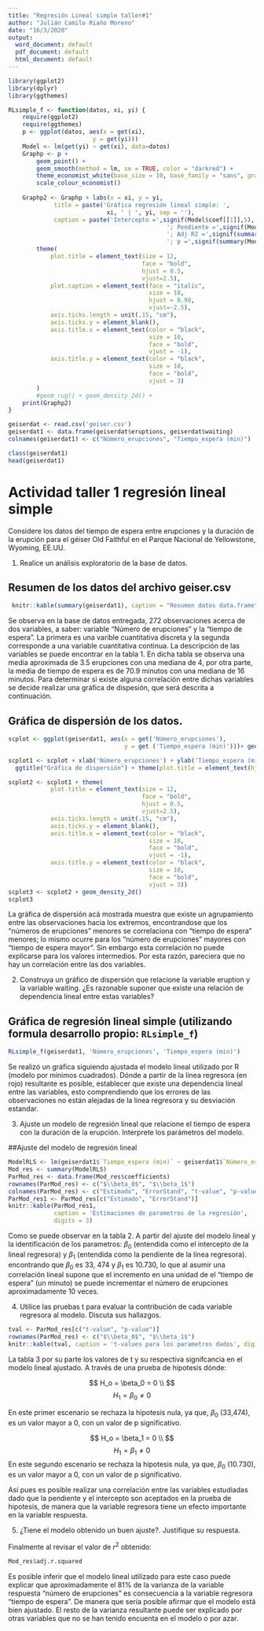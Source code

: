 ```yaml
---
title: "Regresión Lineal simple taller#1"
author: "Julián Camilo Riaño Moreno"
date: "16/3/2020"
output:
  word_document: default
  pdf_document: default
  html_document: default
---
```

```r
library(ggplot2)
library(dplyr)
library(ggthemes)
```

```r
RLsimple_f <- function(datos, xi, yi) {
    require(ggplot2)
    require(ggthemes)
    p <- ggplot(datos, aes(x = get(xi),
                        y = get(yi)))
    Model <- lm(get(yi) ~ get(xi), data=datos)
    Graphp <- p + 
        geom_point() + 
        geom_smooth(method = lm, se = TRUE, color = "darkred") +
        theme_economist_white(base_size = 10, base_family = "sans", gray_bg = FALSE) +
        scale_colour_economist()
        
    Graphp2 <- Graphp + labs(x = xi, y = yi,
             title = paste('Gráfica regresión lineal simple: ', 
                            xi, ' | ', yi, sep = ''),
             caption = paste('Intercepto =',signif(Model$coef[[1]],5), 
                                             '; Pendiente =',signif(Model$coef[[2]], 5),
                                             '; Adj R2 =',signif(summary(Model)$adj.r.squared, 5), 
                                             '; p =',signif(summary(Model)$coef[2,4], 5))) +
        theme(
            plot.title = element_text(size = 12, 
                                      face = "bold", 
                                      hjust = 0.5, 
                                      vjust=2.5),
            plot.caption = element_text(face = "italic", 
                                        size = 10, 
                                        hjust = 0.98, 
                                        vjust=-2.5),
            axis.ticks.length = unit(.15, "cm"),
            axis.ticks.y = element_blank(),
            axis.title.x = element_text(color = "black", 
                                        size = 10,
                                        face = "bold",
                                        vjust = -1),
            axis.title.y = element_text(color = "black",
                                        size = 10,
                                        face = "bold",
                                        vjust = 3)
        )
        #geom_rug() + geom_density_2d() +
    print(Graphp2)
}
```

```r
geiserdat <- read.csv('geiser.csv')
geiserdat1 <- data.frame(geiserdat$eruptions, geiserdat$waiting)
colnames(geiserdat1) <- c("Número_erupciones", "Tiempo_espera (min)")

class(geiserdat1)
head(geiserdat1)
```
# Actividad taller 1 regresión lineal simple 

Considere los datos del tiempo de espera entre erupciones y la duración de la erupción para el géiser Old Faithful en el Parque Nacional de Yellowstone, Wyoming, EE.UU.

  1. Realice un análisis exploratorio de la base de datos.

## Resumen de los datos del archivo geiser.csv

```r

 knitr::kable(summary(geiserdat1), caption = "Resumen datos data.frame")

```


Se observa en la base de datos entregada, 272 observaciones acerca de dos variables, a saber: variable "Número de erupciones" y la "tiempo de espera". La primera es una varible cuantitativa discreta y la segunda corresponde a una variable cuantitativa continua. La descripción de las variables se puede encontrar en la tabla 1. En dicha tabla se observa una media aproximada de 3.5 erupciones con una mediana de 4, por otra parte, la media de tiempo de espera es de 70.9 minutos con una mediana de 16 minutos. Para determinar si existe alguna correlación entre dichas variables se decide realizar una gráfica de dispesión, que será descrita a continuación. 


## Gráfica de dispersión de los datos. 
```r
scplot <- ggplot(geiserdat1, aes(x = get('Número_erupciones'), 
                                 y = get ('Tiempo_espera (min)')))+ geom_point()+ geom_smooth()

scplot1 <- scplot + xlab('Número_erupciones') + ylab('Tiempo_espera (min)')+
  ggtitle("Gráfica de dispersión") + theme(plot.title = element_text(hjust = 0.5))

scplot2 <- scplot1 + theme(
            plot.title = element_text(size = 12, 
                                      face = "bold", 
                                      hjust = 0.5, 
                                      vjust=2.5),
            axis.ticks.length = unit(.15, "cm"),
            axis.ticks.y = element_blank(),
            axis.title.x = element_text(color = "black", 
                                        size = 10,
                                        face = "bold",
                                        vjust = -1),
            axis.title.y = element_text(color = "black",
                                        size = 10,
                                        face = "bold",
                                        vjust = 3))
scplot3 <- scplot2 + geom_density_2d()
scplot3
```


La gráfica de dispersión acá mostrada muestra que existe un agrupamiento entre las observaciones hacia los extremos, encontrandose que los "números de erupciones" menores se correlaciona con "tiempo de espera" menores; lo mismo ocurre para los "número de erupciones" mayores con "tiempo de espera mayor". Sin embargo esta correlación no puede explicarse para los valores intermedios. Por esta razón, pareciera que no hay un correlación entre las dos variables. 


  2. Construya un gráfico de dispersión que relacione la variable eruption y la variable waiting. ¿Es razonable suponer que existe una relación de dependencia lineal entre estas variables?

## Gráfica de regresión lineal simple (utilizando formula desarrollo propio: `RLsimple_f`)

```r

RLsimple_f(geiserdat1, 'Número_erupciones', 'Tiempo_espera (min)')

```


Se realizó un gráfica siguiendo ajustada el modelo lineal utilizado por R (modelo por mínimos cuadrados). Dónde a partir de la linea regresora (en rojo) resultante es posible, establecer que existe una dependencia lineal entre las variables, esto comprendiendo que los errores de las observaciones no están alejadas de la linea regresora y su desviación estandar. 



  3. Ajuste un modelo de regresión lineal que relacione el tiempo de espera con la duración de la erupción. Interprete los parámetros del modelo.

##Ajuste del modelo de regresión lineal

```r

ModelRLS <- lm(geiserdat1$`Tiempo_espera (min)` ~ geiserdat1$`Número_erupciones`, data=geiserdat1)
Mod_res <- summary(ModelRLS)  
ParMod_res <- data.frame(Mod_res$coefficients)
rownames(ParMod_res) <- c("$\\beta_0$", "$\\beta_1$")
colnames(ParMod_res) <- c("Estimado", "ErrorStand", "t-value", "p-value")
ParMod_res1 <- ParMod_res[c("Estimado", "ErrorStand")]
knitr::kable(ParMod_res1, 
             caption = 'Estimaciones de parametros de la regresión', 
             digits = 3)

```


Como se puede observar en la tabla 2. A partir del ajuste del modelo lineal y la identificación de los parametros: $\beta_0$ (entendida como el intercepto de la lineal regresora) y $\beta_1$ (entendida como la pendiente de la linea regresora). encontrando que $\beta_0$ es 33, 474 y $\beta_1$ es 10.730, lo que al asumir una correlación lineal supone que el incremento en una unidad de el "tiempo de espera" (un minuto) se puede incrementar el número de erupciones aproximadamente 10 veces. 

  4. Utilice las pruebas t para evaluar la contribución de cada variable regresora al modelo. Discuta sus hallazgos. 


```r
tval <- ParMod_res[c("t-value", "p-value")]
rownames(ParMod_res) <- c("$\\beta_0$", "$\\beta_1$")
knitr::kable(tval, caption = 't-values para los parametros dados', digits = c(3, 100))
```


La tabla 3 por su parte los valores de t y su respectiva signifcancia en el modelo lineal ajustado. A través de una prueba de hipotesis dónde: 

$$
H_o = \beta_0 =  0 \\
$$
$$
H_1 = \beta_0 \neq 0
$$

En este primer escenario se rechaza la hipotesis nula, ya que, $\beta_0$ (33,474), es un valor mayor a 0, con un valor de p significativo. 


$$
H_o = \beta_1 =  0 \\
$$
$$
H_1 = \beta_1 \neq 0
$$
En este segundo escenario se rechaza la hipotesis nula, ya que, $\beta_0$ (10.730), es un valor mayor a 0, con un valor de p significativo. 

Así pues es posible realizar una correlación entre las variables estudiadas dado que la pendiente y el intercepto son aceptados en la prueba de hipotesis, de manera que la variable regresora tiene un efecto importante en la variable respuesta.


  5. ¿Tiene el modelo obtenido un buen ajuste?. Justifique su respuesta.
  
Finalmente al revisar el valor de $r^2$ obtenido: 

```r

Mod_res$adj.r.squared

```

Es posible inferir que el modelo lineal utilizado para este caso puede explicar que aproximadamente el 81% de la varianza de la variable respuesta "número de erupciones" es consecuencia a la variable regresora "tiempo de espera". De manera que sería posible afirmar que el modelo está bien ajustado. El resto de la varianza resultante puede ser explicado por otras variables que no se han tenido encuenta en el modelo o por azar. 


